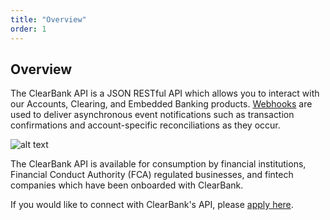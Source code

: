 ```yaml
---
title: "Overview"
order: 1
---
```


## Overview

The ClearBank API is a JSON RESTful API which allows you to interact with our Accounts, Clearing, and Embedded Banking products. [Webhooks](/docs/webhooks) are used to deliver asynchronous event notifications such as transaction confirmations and account-specific reconciliations as they occur.

![alt text](/assets/images/how-the-API-works.png "How the ClearBank API works")

The ClearBank API is available for consumption by financial institutions, Financial Conduct Authority (FCA) regulated businesses, and fintech companies which have been onboarded with ClearBank.

If you would like to connect with ClearBank's API, please [apply here](https://clear.bank/eligibility-criteria).
